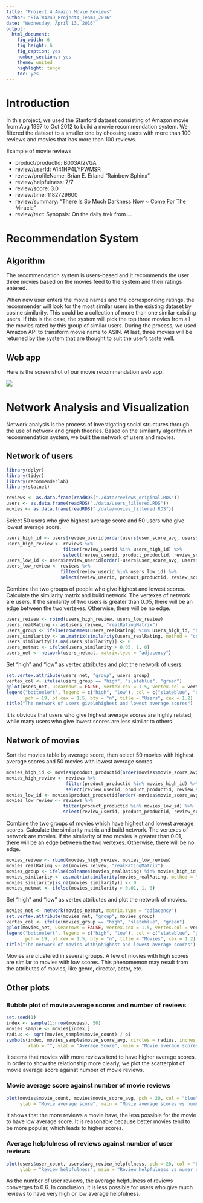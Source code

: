 ```yaml
---
title: "Project 4 Amazon Movie Reviews"
author: "STATW4249_Project4_Team1_2016"
date: "Wednesday, April 13, 2016"
output: 
  html_document:
    fig_width: 6
    fig_height: 6
    fig_caption: yes
    number_sections: yes
    theme: united
    highlight: tango
    toc: yes
---
```



# Introduction

In this project, we used the Stanford dataset consisting of Amazon movie from Aug 1997 to Oct 2012 to build a movie recommendation system. We filtered the dataset to a smaller one by choosing users with more than 100 reviews and movies that has more than 100 reviews.

Example of movie reviews

- product/productId: B003AI2VGA
- review/userId: A141HP4LYPWMSR
- review/profileName: Brian E. Erland "Rainbow Sphinx"
- review/helpfulness: 7/7
- review/score: 3.0
- review/time: 1182729600
- review/summary: "There Is So Much Darkness Now ~ Come For The Miracle"
- review/text: Synopsis: On the daily trek from ...

# Recommendation System

## Algorithm

The recommendation system is users-based and it recommends the user three movies based on the movies feed to the system and their ratings entered.

When new user enters the movie names and the corresponding ratings, the recommender will look for the most similar users in the existing dataset by cosine similarity. This could be a collection of more than one similar existing users. If this is the case, the system will pick the top three movies from all the movies rated by this group of similar users. During the process, we used Amazon API to transform movie name to ASIN. At last, three movies will be returned by the system that are thought to suit the user’s taste well.

## Web app

Here is the screenshot of our movie recommendation web app.

![](./figs/preview.png)

# Network Analysis and Visualization

Network analysis is the process of investigating social structures through the use of network and graph theories. Based on the similarity algorithm in recommendation system, we built the network of users and movies.

## Network of users

```r
library(dplyr)
library(tidyr)
library(recommenderlab)
library(statnet)

reviews <- as.data.frame(readRDS("./data/reviews_original.RDS"))
users <- as.data.frame(readRDS("./data/users_filtered.RDS"))
movies <- as.data.frame(readRDS("./data/movies_filtered.RDS"))
```

Select 50 users who give highest average score and 50 users who give lowest average score.

```r
users_high_id <- users$review_userid[order(users$user_score_avg, users$user_count, decreasing = T)[1:50]]
users_high_review <- reviews %>%
                     filter(review_userid %in% users_high_id) %>%
                     select(review_userid, product_productid, review_score)
users_low_id <- users$review_userid[order(-users$user_score_avg, users$user_count, decreasing = T)[1:50]]
users_low_review <- reviews %>%
                    filter(review_userid %in% users_low_id) %>%
                    select(review_userid, product_productid, review_score)
```

Combine the two groups of people who give highest and lowest scores. Calculate the similarity matrix and build network. The vertexes of network are users. If the similarity of two users is greater than 0.05, there will be an edge between the two vertexes. Otherwise, there will be no edge.

```r
users_reivew <- rbind(users_high_review, users_low_review)
users_realRating <- as(users_reivew, "realRatingMatrix")
users_group <- ifelse(rownames(users_realRating) %in% users_high_id, "high", "low")
users_similarity <- as.matrix(similarity(users_realRating, method = "cosine", which = "users"))
users_similarity[is.na(users_similarity)] <- 0
users_netmat <- ifelse(users_similarity > 0.05, 1, 0)
users_net <- network(users_netmat, matrix.type = "adjacency")
```

Set "high" and "low" as vertex attributes and plot the network of users.

```r
set.vertex.attribute(users_net, "group", users_group)
vertex_col <- ifelse(users_group == "high", "slateblue", "green")
gplot(users_net, usearrows = FALSE, vertex.cex = 1.5, vertex.col = vertex_col, edge.col = "grey75")
legend("bottomleft", legend = c("high", "low"), col = c("slateblue", "green"), 
       pch = 19, pt.cex = 1.5, bty = "n", title = "Users", cex = 1.2)
title("The network of users give\nhighest and lowest average scores")
```

It is obvious that users who give highest average scores are highly related, while many users who give lowest scores are less similar to others.


## Network of movies

Sort the movies table by average score, then select 50 movies with highest average scores and 50 movies with lowest average scores.

```r
movies_high_id <- movies$product_productid[order(movies$movie_score_avg, movies$movie_count, decreasing = T)[1:50]]
movies_high_review <- reviews %>%
                      filter(product_productid %in% movies_high_id) %>%
                      select(review_userid, product_productid, review_score)
movies_low_id <- movies$product_productid[order(-movies$movie_score_avg, movies$movie_count, decreasing = T)[1:50]]
movies_low_review <- reviews %>%
                     filter(product_productid %in% movies_low_id) %>%
                     select(review_userid, product_productid, review_score)
```

Combine the two groups of movies which have highest and lowest average scores. Calculate the similarity matrix and build network. The vertexes of network are movies. If the similarity of two movies is greater than 0.01, there will be an edge between the two vertexes. Otherwise, there will be no edge.

```r
movies_reivew <- rbind(movies_high_review, movies_low_review)
movies_realRating <- as(movies_reivew, "realRatingMatrix")
movies_group <- ifelse(colnames(movies_realRating) %in% movies_high_id, "high", "low")
movies_similarity <- as.matrix(similarity(movies_realRating, method = "cosine", which = "items"))
movies_similarity[is.na(movies_similarity)] <- 0
movies_netmat <- ifelse(movies_similarity > 0.01, 1, 0)
```

Set "high" and "low" as vertex attributes and plot the network of movies.

```r
movies_net <- network(movies_netmat, matrix.type = "adjacency")
set.vertex.attribute(movies_net, "group", movies_group)
vertex_col <- ifelse(movies_group == "high", "slateblue", "green")
gplot(movies_net, usearrows = FALSE, vertex.cex = 1.5, vertex.col = vertex_col, edge.col = "grey75")
legend("bottomleft", legend = c("high", "low"), col = c("slateblue", "green"), 
       pch = 19, pt.cex = 1.5, bty = "n", title = "Movies", cex = 1.2)
title("The network of movies with\nhighest and lowest average scores")
```

Movies are clustered in several groups. A few of movies with high scores are similar to movies with low scores. This phenomemon may result from the attributes of movies, like genre, director, actor, etc.

## Other plots

### Bubble plot of movie average scores and number of reviews

```r
set.seed(1)
index <- sample(1:nrow(movies), 50)
movies_sample <- movies[index,]
radius <- sqrt(movies_sample$movie_count) / pi
symbols(index, movies_sample$movie_score_avg, circles = radius, inches = 0.2, fg = "white", bg = "slateblue",
        xlab = "", ylab = "Average Score", main = "Movie average scores vs number of reviews", xaxt = "n")
```

It seems that movies with more reviews tend to have higher average scores. In order to show the relationship more clearly, we plot the scatterplot of movie average score against number of movie reviews.


### Movie average score against number of movie reviews 

```r
plot(movies$movie_count, movies$movie_score_avg, pch = 20, col = "blue", xlab = "Number of movie reviews",
     ylab = "Movie average score", main = "Movie average scores vs number of reviews")
```

It shows that the more reviews a movie have, the less possible for the movie to have low average score. It is reasonable because better movies tend to be more popular, which leads to higher scores.


### Average helpfulness of reviews against number of user reviews

```r
plot(users$user_count, users$avg_review_helpfulness, pch = 20, col = "blue", xlab = "Number of user reviews",
     ylab = "Review helpfulness", main = "Review helpfulness vs numer of user reviews")
```

As the number of user reviews, the average helpfulness of reviews converges to 0.6. In conclusion, it is less possible for users who give much reviews to have very high or low average helpfulness.

